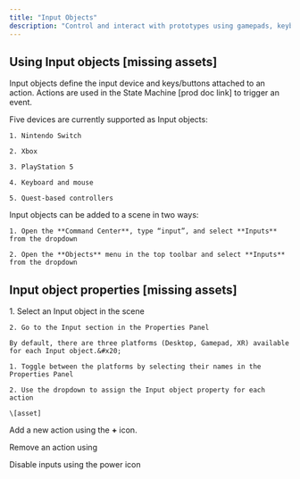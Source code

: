 ```yaml
---
title: "Input Objects"
description: "Control and interact with prototypes using gamepads, keyboards, or XR controllers."
---
```


## Using Input objects \[missing assets]

Input objects define the input device and keys/buttons attached to an action. Actions are used in the State Machine \[prod doc link] to trigger an event.

<AccordionGroup>
  <Accordion title="Input object device types" defaultOpen={false}>
    Five devices are currently supported as Input objects:

    1. Nintendo Switch

    2. Xbox

    3. PlayStation 5

    4. Keyboard and mouse

    5. Quest-based controllers
  </Accordion>

  <Accordion title="Adding Input objects to a scene" defaultOpen={false}>
    Input objects can be added to a scene in two ways:

    1. Open the **Command Center**, type “input”, and select **Inputs** from the dropdown

    2. Open the **Objects** menu in the top toolbar and select **Inputs** from the dropdown
  </Accordion>
</AccordionGroup>

## Input object properties \[missing assets]

<AccordionGroup>
  <Accordion title="Attaching Input objects to actions " defaultOpen={false}>
    1. Select an Input object in the scene

    2. Go to the Input section in the Properties Panel

    By default, there are three platforms (Desktop, Gamepad, XR) available for each Input object.&#x20;

    1. Toggle between the platforms by selecting their names in the Properties Panel

    2. Use the dropdown to assign the Input object property for each action

    \[asset]
  </Accordion>

  <Accordion title="Triggering State Machine events using Input actions" defaultOpen={false} />
</AccordionGroup>

Add a new action using the **+** icon.&#x20;

Remove an action using&#x20;

Disable inputs using the power icon&#x20;